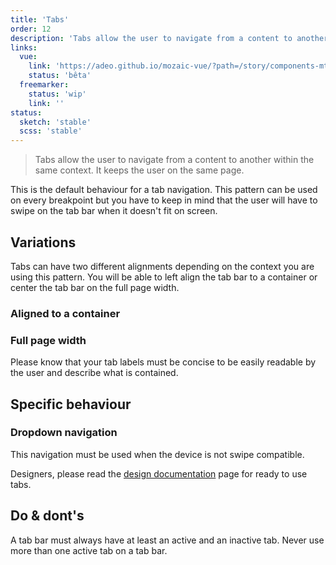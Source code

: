 ```yaml
---
title: 'Tabs'
order: 12
description: 'Tabs allow the user to navigate from a content to another within the same context. It keeps the user on the same page.'
links: 
  vue:
    link: 'https://adeo.github.io/mozaic-vue/?path=/story/components-mtab--try-it'
    status: 'bêta'
  freemarker:
    status: 'wip'
    link: ''
status:
  sketch: 'stable'
  scss: 'stable'
---
```


> Tabs allow the user to navigate from a content to another within the same context. It keeps the user on the same page.

<Preview path="tabs-default" nude />

<Highlight theme="tips" title="Good to know">

This is the default behaviour for a tab navigation. This pattern can be used on every breakpoint but you have to keep in mind that the user will have to swipe on the tab bar when it doesn't fit on screen.

</Highlight>

## Variations

Tabs can have two different alignments depending on the context you are using this pattern. You will be able to left align the tab bar to a container or center the tab bar on the full page width.

### Aligned to a container

<Preview path="tabs-container" nude />

### Full page width

<Preview path="tabs-fullwidth" nude />


<Highlight theme="warning" title="Label length">

  Please know that your tab labels must be concise to be easily readable by the user and describe what is contained.

</Highlight>


## Specific behaviour

### Dropdown navigation

This navigation must be used when the device is not swipe compatible.

<Preview path="tabs-dropdown" nude />


<Highlight theme="tips" title="Tip for designers">

  Designers, please read the [design documentation](/Components/Tabs/design/) page for ready to use tabs.

</Highlight>

## Do & dont's

<HintItem>A tab bar must always have at least an active and an inactive tab.</HintItem>
<HintItem dont>
  Never use more than one active tab on a tab bar.
</HintItem>
